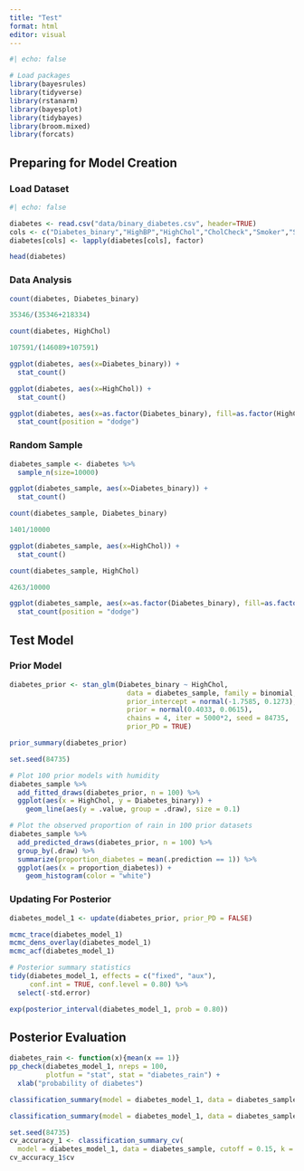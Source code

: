 ```yaml
---
title: "Test"
format: html
editor: visual
---
```


```r
#| echo: false

# Load packages
library(bayesrules)
library(tidyverse)
library(rstanarm)
library(bayesplot)
library(tidybayes)
library(broom.mixed)
library(forcats)
```

## Preparing for Model Creation

### Load Dataset

```r
#| echo: false

diabetes <- read.csv("data/binary_diabetes.csv", header=TRUE)
cols <- c("Diabetes_binary","HighBP","HighChol","CholCheck","Smoker","Stroke","HeartDiseaseorAttack","PhysActivity","Fruits","Veggies","HvyAlcoholConsump","AnyHealthcare","NoDocbcCost","DiffWalk","Sex")
diabetes[cols] <- lapply(diabetes[cols], factor)
```

```r
head(diabetes)
```

### Data Analysis

```r
count(diabetes, Diabetes_binary)
```

```r
35346/(35346+218334)
```

```r
count(diabetes, HighChol)
```

```r
107591/(146089+107591)
```

```r
ggplot(diabetes, aes(x=Diabetes_binary)) +
  stat_count()
```

```r
ggplot(diabetes, aes(x=HighChol)) +
  stat_count()
```

```r
ggplot(diabetes, aes(x=as.factor(Diabetes_binary), fill=as.factor(HighChol))) +
  stat_count(position = "dodge")
```

### Random Sample

```r
diabetes_sample <- diabetes %>%
  sample_n(size=10000)
```

```r
ggplot(diabetes_sample, aes(x=Diabetes_binary)) +
  stat_count()
```

```r
count(diabetes_sample, Diabetes_binary)
```

```r
1401/10000
```

```r
ggplot(diabetes_sample, aes(x=HighChol)) +
  stat_count()
```

```r
count(diabetes_sample, HighChol)
```

```r
4263/10000
```

```r
ggplot(diabetes_sample, aes(x=as.factor(Diabetes_binary), fill=as.factor(HighChol))) +
  stat_count(position = "dodge")
```

## Test Model

### Prior Model

```r
diabetes_prior <- stan_glm(Diabetes_binary ~ HighChol,
                             data = diabetes_sample, family = binomial,
                             prior_intercept = normal(-1.7585, 0.1273),
                             prior = normal(0.4033, 0.0615),
                             chains = 4, iter = 5000*2, seed = 84735,
                             prior_PD = TRUE)
```

```r
prior_summary(diabetes_prior)
```

```r
set.seed(84735)

# Plot 100 prior models with humidity
diabetes_sample %>% 
  add_fitted_draws(diabetes_prior, n = 100) %>% 
  ggplot(aes(x = HighChol, y = Diabetes_binary)) +
    geom_line(aes(y = .value, group = .draw), size = 0.1)

# Plot the observed proportion of rain in 100 prior datasets
diabetes_sample %>% 
  add_predicted_draws(diabetes_prior, n = 100) %>% 
  group_by(.draw) %>% 
  summarize(proportion_diabetes = mean(.prediction == 1)) %>% 
  ggplot(aes(x = proportion_diabetes)) +
    geom_histogram(color = "white")
```

### Updating For Posterior

```r
diabetes_model_1 <- update(diabetes_prior, prior_PD = FALSE)
```

```r
mcmc_trace(diabetes_model_1)
mcmc_dens_overlay(diabetes_model_1)
mcmc_acf(diabetes_model_1)
```

```r
# Posterior summary statistics
tidy(diabetes_model_1, effects = c("fixed", "aux"),
     conf.int = TRUE, conf.level = 0.80) %>% 
  select(-std.error)
```

```r
exp(posterior_interval(diabetes_model_1, prob = 0.80))
```

## Posterior Evaluation

```r
diabetes_rain <- function(x){mean(x == 1)}
pp_check(diabetes_model_1, nreps = 100,
         plotfun = "stat", stat = "diabetes_rain") + 
  xlab("probability of diabetes")
```

```r
classification_summary(model = diabetes_model_1, data = diabetes_sample, cutoff = 0.5)
```

```r
classification_summary(model = diabetes_model_1, data = diabetes_sample, cutoff = 0.15)
```

```r
set.seed(84735)
cv_accuracy_1 <- classification_summary_cv(
  model = diabetes_model_1, data = diabetes_sample, cutoff = 0.15, k = 10)
cv_accuracy_1$cv
```
